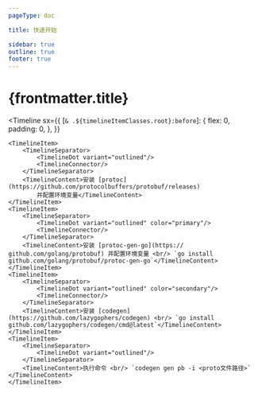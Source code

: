 ```yaml
---
pageType: doc

title: 快速开始

sidebar: true
outline: true
footer: true
---
```



# {frontmatter.title}

<Timeline
    sx={{
        [`& .${timelineItemClasses.root}:before`]: {
            flex: 0,
            padding: 0,
        },
    }}
>
    <TimelineItem>
        <TimelineSeparator>
            <TimelineDot variant="outlined"/>
            <TimelineConnector/>
        </TimelineSeparator>
        <TimelineContent>安装 [protoc](https://github.com/protocolbuffers/protobuf/releases)
            并配置环境变量</TimelineContent>
    </TimelineItem>
    <TimelineItem>
        <TimelineSeparator>
            <TimelineDot variant="outlined" color="primary"/>
            <TimelineConnector/>
        </TimelineSeparator>
        <TimelineContent>安装 [protoc-gen-go](https:// github.com/golang/protobuf) 并配置环境变量 <br/> `go install github.com/golang/protobuf/protoc-gen-go`</TimelineContent>
    </TimelineItem>
    <TimelineItem>
        <TimelineSeparator>
            <TimelineDot variant="outlined" color="secondary"/>
            <TimelineConnector/>
        </TimelineSeparator>
        <TimelineContent>安装 [codegen](https://github.com/lazygophers/codegen) <br/> `go install github.com/lazygophers/codegen/cmd@latest`</TimelineContent>
    </TimelineItem>
    <TimelineItem>
        <TimelineSeparator>
            <TimelineDot variant="outlined"/>
        </TimelineSeparator>
        <TimelineContent>执行命令 <br/> `codegen gen pb -i <proto文件路径>` </TimelineContent>
    </TimelineItem>
</Timeline>